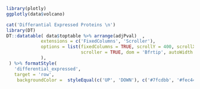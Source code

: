 

```{r}
library(plotly)
ggplotly(data$volcano)

cat('Differantial Expressed Proteins \n')
library(DT)
DT::datatable( data$toptable %>% arrange(adjPval)  ,
             extensions = c('FixedColumns', 'Scroller'),
             options = list(fixedColumns = TRUE, scrollY = 400, scrollX = TRUE,
                            scroller = TRUE, dom = 'Bfrtip', autoWidth = TRUE
             ),
 ) %>% formatStyle(
   'differential_expressed',
   target = 'row',
    backgroundColor =  styleEqual(c('UP', 'DOWN'), c('#7fcdbb', '#fec44f')))

```